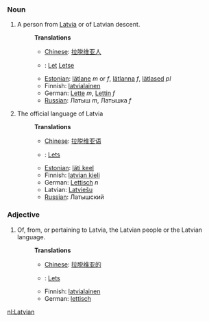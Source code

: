 ===Noun===
#A person from [[Latvia]] or of Latvian descent.
#:'''Translations'''
#:*[[Chinese]]: [[拉脱维亚人]]
#:*{{msg:nl}}: [[Let]] {{msg:m}} [[Letse]] {{msg:f}}
#:*[[Estonian]]: [[lätlane]] ''m'' or ''f'', [[lätlanna]] ''f'', [[lätlased]] ''pl''
#:*Finnish: [[latvialainen]]
#:*German: [[Lette]] ''m'', [[Lettin]] ''f''
#:*[[Russian]]: Латыш ''m'', Латышка ''f''
#The official language of Latvia
#:'''Translations'''
#:*[[Chinese]]: [[拉脱维亚语]]
#:*{{msg:nl}}: [[Lets]]
#:*[[Estonian]]: [[läti keel]]
#:*Finnish: [[latvian kieli]]
#:*German: [[Lettisch]] ''n''
#:*Latvian: [[Latviešu]]
#:*[[Russian]]: Латышский

===Adjective===
#Of, from, or pertaining to Latvia, the Latvian people or the Latvian language.
#:'''Translations'''
#:*[[Chinese]]: [[拉脱维亚的]]
#:*{{msg:nl}}: [[Lets]]
#:*Finnish: [[latvialainen]]
#:*German: [[lettisch]]

[[nl:Latvian]]